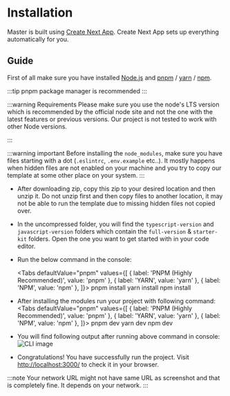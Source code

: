 
# Installation

Master is built using [Create Next App](https://create-next-app.dev/). Create Next App sets up everything automatically for you.

## Guide

First of all make sure you have installed [Node.js](https://nodejs.org/) and [pnpm](https://pnpm.io/) / [yarn](https://yarnpkg.com/) / [npm](https://www.npmjs.com/).

:::tip
pnpm package manager is recommended
:::

:::warning Requirements
Please make sure you use the node's LTS version which is recommended by the official node site and not the one with the latest features or previous versions. Our project is not tested to work with other Node versions.

:::

:::warning important
Before installing the `node_modules`, make sure you have files starting with a dot (`.eslintrc`, `.env.example` etc..). It mostly happens when hidden files are not enabled on your machine and you try to copy our template at some other place on your system.
:::

- After downloading zip, copy this zip to your desired location and then unzip it. Do not unzip first and then copy files to another location, it may not be able to run the template due to missing hidden files not copied over.
- In the uncompressed folder, you will find the `typescript-version` and `javascript-version` folders which contain the `full-version` & `starter-kit` folders. Open the one you want to get started with in your code editor.
- Run the below command in the console:

  <Tabs
    defaultValue="pnpm"
    values={[
      { label: 'PNPM (Highly Recommended)', value: 'pnpm' },
      { label: 'YARN', value: 'yarn' },
      { label: 'NPM', value: 'npm' },
    ]}>
    <TabItem value="pnpm">
     <CodeBlock language='bash'>pnpm install</CodeBlock>
    </TabItem>
    <TabItem value="yarn">
     <CodeBlock language='bash'>yarn install</CodeBlock>
    </TabItem>
    <TabItem value="npm">
     <CodeBlock language='bash'>npm install</CodeBlock>
    </TabItem>
  </Tabs>

- After installing the modules run your project with following command:
<Tabs
  defaultValue="pnpm"
  values={[
     { label: 'PNPM (Highly Recommended)', value: 'pnpm' },
     { label: 'YARN', value: 'yarn' },
     { label: 'NPM', value: 'npm' },
  ]}>
  <TabItem value="pnpm">
    <CodeBlock language='bash'>pnpm dev</CodeBlock>
  </TabItem>
  <TabItem value="yarn">
    <CodeBlock language='bash'>yarn dev</CodeBlock>
  </TabItem>
  <TabItem value="npm">
    <CodeBlock language='bash'>npm dev</CodeBlock>
  </TabItem>
</Tabs>

- You will find following output after running above command in console:
![CLI image](../../assets/cli-demo.png)

- Congratulations! You have successfully run the project. Visit [http://localhost:3000/](http://localhost:3000/) to check it in your browser.

:::note
Your network URL might not have same URL as screenshot and that is completely fine. It depends on your network.
:::